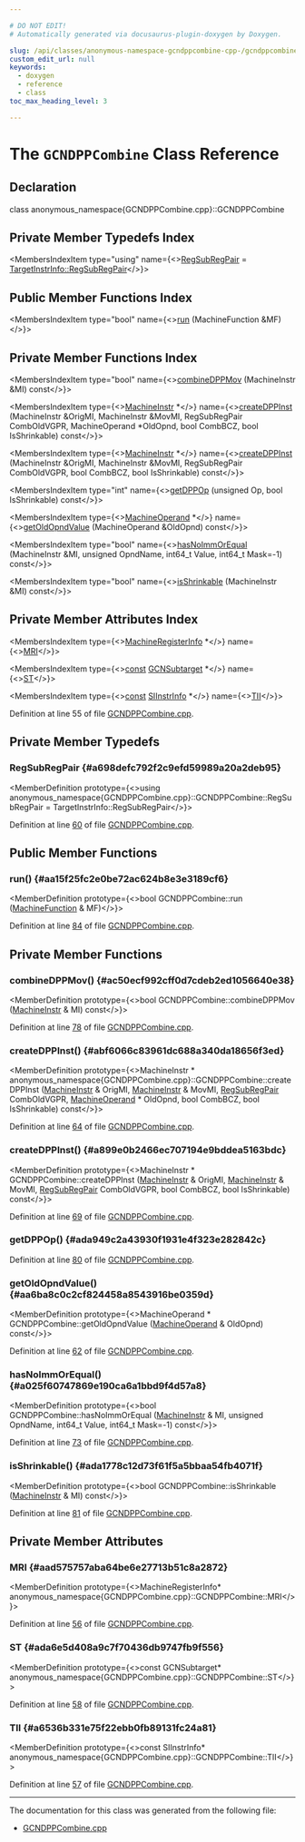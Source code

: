 ```yaml
---

# DO NOT EDIT!
# Automatically generated via docusaurus-plugin-doxygen by Doxygen.

slug: /api/classes/anonymous-namespace-gcndppcombine-cpp-/gcndppcombine
custom_edit_url: null
keywords:
  - doxygen
  - reference
  - class
toc_max_heading_level: 3

---
```





# The `GCNDPPCombine` Class Reference

<DoxygenPage pluginConfig={pluginConfig}>



## Declaration

<CodeBlock>class anonymous_namespace{GCNDPPCombine.cpp}::GCNDPPCombine</CodeBlock>

## Private Member Typedefs Index

<MembersIndex>

<MembersIndexItem
  type="using"
  name={<><a href="#a698defc792f2c9efd59989a20a2deb95">RegSubRegPair</a> = <a href="/docs/api/structs/llvm/targetinstrinfo/regsubregpair">TargetInstrInfo::RegSubRegPair</a></>}>
</MembersIndexItem>

</MembersIndex>

## Public Member Functions Index

<MembersIndex>

<MembersIndexItem
  type="bool"
  name={<><a href="#aa15f25fc2e0be72ac624b8e3e3189cf6">run</a> (MachineFunction &amp;MF)</>}>
</MembersIndexItem>

</MembersIndex>

## Private Member Functions Index

<MembersIndex>

<MembersIndexItem
  type="bool"
  name={<><a href="#ac50ecf992cff0d7cdeb2ed1056640e38">combineDPPMov</a> (MachineInstr &amp;MI) const</>}>
</MembersIndexItem>

<MembersIndexItem
  type={<><a href="/docs/api/classes/llvm/machineinstr">MachineInstr</a> &#42;</>}
  name={<><a href="#abf6066c83961dc688a340da18656f3ed">createDPPInst</a> (MachineInstr &amp;OrigMI, MachineInstr &amp;MovMI, RegSubRegPair CombOldVGPR, MachineOperand &#42;OldOpnd, bool CombBCZ, bool IsShrinkable) const</>}>
</MembersIndexItem>

<MembersIndexItem
  type={<><a href="/docs/api/classes/llvm/machineinstr">MachineInstr</a> &#42;</>}
  name={<><a href="#a899e0b2466ec707194e9bddea5163bdc">createDPPInst</a> (MachineInstr &amp;OrigMI, MachineInstr &amp;MovMI, RegSubRegPair CombOldVGPR, bool CombBCZ, bool IsShrinkable) const</>}>
</MembersIndexItem>

<MembersIndexItem
  type="int"
  name={<><a href="#ada949c2a43930f1931e4f323e282842c">getDPPOp</a> (unsigned Op, bool IsShrinkable) const</>}>
</MembersIndexItem>

<MembersIndexItem
  type={<><a href="/docs/api/classes/llvm/machineoperand">MachineOperand</a> &#42;</>}
  name={<><a href="#aa6ba8c0c2cf824458a8543916be0359d">getOldOpndValue</a> (MachineOperand &amp;OldOpnd) const</>}>
</MembersIndexItem>

<MembersIndexItem
  type="bool"
  name={<><a href="#a025f60747869e190ca6a1bbd9f4d57a8">hasNoImmOrEqual</a> (MachineInstr &amp;MI, unsigned OpndName, int64&#95;t Value, int64&#95;t Mask=-1) const</>}>
</MembersIndexItem>

<MembersIndexItem
  type="bool"
  name={<><a href="#ada1778c12d73f61f5a5bbaa54fb4071f">isShrinkable</a> (MachineInstr &amp;MI) const</>}>
</MembersIndexItem>

</MembersIndex>

## Private Member Attributes Index

<MembersIndex>

<MembersIndexItem
  type={<><a href="/docs/api/classes/llvm/machineregisterinfo">MachineRegisterInfo</a> &#42;</>}
  name={<><a href="#aad575757aba64be6e27713b51c8a2872">MRI</a></>}>
</MembersIndexItem>

<MembersIndexItem
  type={<><a href="/docs/api/files/lib/lib/target/lib/target/aarch64/aarch64promoteconstant-cpp/#a90f8350fecae261c25be85d38b451bff">const</a> <a href="/docs/api/classes/llvm/gcnsubtarget">GCNSubtarget</a> &#42;</>}
  name={<><a href="#ada6e5d408a9c7f70436db9747fb9f556">ST</a></>}>
</MembersIndexItem>

<MembersIndexItem
  type={<><a href="/docs/api/files/lib/lib/target/lib/target/aarch64/aarch64promoteconstant-cpp/#a90f8350fecae261c25be85d38b451bff">const</a> <a href="/docs/api/classes/llvm/siinstrinfo">SIInstrInfo</a> &#42;</>}
  name={<><a href="#a6536b331e75f22ebb0fb89131fc24a81">TII</a></>}>
</MembersIndexItem>

</MembersIndex>


Definition at line 55 of file <a href="/docs/api/files/lib/lib/target/lib/target/amdgpu/gcndppcombine-cpp">GCNDPPCombine.cpp</a>.

<SectionDefinition>

## Private Member Typedefs

### RegSubRegPair {#a698defc792f2c9efd59989a20a2deb95}

<MemberDefinition
  prototype={<>using anonymous&#95;namespace&#123;GCNDPPCombine.cpp&#125;::GCNDPPCombine::RegSubRegPair =  TargetInstrInfo::RegSubRegPair</>}>

Definition at line <a href="/docs/api/files/lib/lib/target/lib/target/amdgpu/gcndppcombine-cpp/#l00060">60</a> of file <a href="/docs/api/files/lib/lib/target/lib/target/amdgpu/gcndppcombine-cpp">GCNDPPCombine.cpp</a>.
</MemberDefinition>

</SectionDefinition>

<SectionDefinition>

## Public Member Functions

### run() {#aa15f25fc2e0be72ac624b8e3e3189cf6}

<MemberDefinition
  prototype={<>bool GCNDPPCombine::run (<a href="/docs/api/classes/llvm/machinefunction">MachineFunction</a> &amp; MF)</>}>

Definition at line <a href="/docs/api/files/lib/lib/target/lib/target/amdgpu/gcndppcombine-cpp/#l00084">84</a> of file <a href="/docs/api/files/lib/lib/target/lib/target/amdgpu/gcndppcombine-cpp">GCNDPPCombine.cpp</a>.
</MemberDefinition>

</SectionDefinition>

<SectionDefinition>

## Private Member Functions

### combineDPPMov() {#ac50ecf992cff0d7cdeb2ed1056640e38}

<MemberDefinition
  prototype={<>bool GCNDPPCombine::combineDPPMov (<a href="/docs/api/classes/llvm/machineinstr">MachineInstr</a> &amp; MI) const</>}>

Definition at line <a href="/docs/api/files/lib/lib/target/lib/target/amdgpu/gcndppcombine-cpp/#l00078">78</a> of file <a href="/docs/api/files/lib/lib/target/lib/target/amdgpu/gcndppcombine-cpp">GCNDPPCombine.cpp</a>.
</MemberDefinition>

### createDPPInst() {#abf6066c83961dc688a340da18656f3ed}

<MemberDefinition
  prototype={<>MachineInstr &#42; anonymous&#95;namespace&#123;GCNDPPCombine.cpp&#125;::GCNDPPCombine::createDPPInst (<a href="/docs/api/classes/llvm/machineinstr">MachineInstr</a> &amp; OrigMI, <a href="/docs/api/classes/llvm/machineinstr">MachineInstr</a> &amp; MovMI, <a href="/docs/api/structs/llvm/targetinstrinfo/regsubregpair">RegSubRegPair</a> CombOldVGPR, <a href="/docs/api/classes/llvm/machineoperand">MachineOperand</a> &#42; OldOpnd, bool CombBCZ, bool IsShrinkable) const</>}>

Definition at line <a href="/docs/api/files/lib/lib/target/lib/target/amdgpu/gcndppcombine-cpp/#l00064">64</a> of file <a href="/docs/api/files/lib/lib/target/lib/target/amdgpu/gcndppcombine-cpp">GCNDPPCombine.cpp</a>.
</MemberDefinition>

### createDPPInst() {#a899e0b2466ec707194e9bddea5163bdc}

<MemberDefinition
  prototype={<>MachineInstr &#42; GCNDPPCombine::createDPPInst (<a href="/docs/api/classes/llvm/machineinstr">MachineInstr</a> &amp; OrigMI, <a href="/docs/api/classes/llvm/machineinstr">MachineInstr</a> &amp; MovMI, <a href="/docs/api/structs/llvm/targetinstrinfo/regsubregpair">RegSubRegPair</a> CombOldVGPR, bool CombBCZ, bool IsShrinkable) const</>}>

Definition at line <a href="/docs/api/files/lib/lib/target/lib/target/amdgpu/gcndppcombine-cpp/#l00069">69</a> of file <a href="/docs/api/files/lib/lib/target/lib/target/amdgpu/gcndppcombine-cpp">GCNDPPCombine.cpp</a>.
</MemberDefinition>

### getDPPOp() {#ada949c2a43930f1931e4f323e282842c}

<MemberDefinition
  prototype="int GCNDPPCombine::getDPPOp (unsigned Op, bool IsShrinkable) const">

Definition at line <a href="/docs/api/files/lib/lib/target/lib/target/amdgpu/gcndppcombine-cpp/#l00080">80</a> of file <a href="/docs/api/files/lib/lib/target/lib/target/amdgpu/gcndppcombine-cpp">GCNDPPCombine.cpp</a>.
</MemberDefinition>

### getOldOpndValue() {#aa6ba8c0c2cf824458a8543916be0359d}

<MemberDefinition
  prototype={<>MachineOperand &#42; GCNDPPCombine::getOldOpndValue (<a href="/docs/api/classes/llvm/machineoperand">MachineOperand</a> &amp; OldOpnd) const</>}>

Definition at line <a href="/docs/api/files/lib/lib/target/lib/target/amdgpu/gcndppcombine-cpp/#l00062">62</a> of file <a href="/docs/api/files/lib/lib/target/lib/target/amdgpu/gcndppcombine-cpp">GCNDPPCombine.cpp</a>.
</MemberDefinition>

### hasNoImmOrEqual() {#a025f60747869e190ca6a1bbd9f4d57a8}

<MemberDefinition
  prototype={<>bool GCNDPPCombine::hasNoImmOrEqual (<a href="/docs/api/classes/llvm/machineinstr">MachineInstr</a> &amp; MI, unsigned OpndName, int64&#95;t Value, int64&#95;t Mask=-1) const</>}>

Definition at line <a href="/docs/api/files/lib/lib/target/lib/target/amdgpu/gcndppcombine-cpp/#l00073">73</a> of file <a href="/docs/api/files/lib/lib/target/lib/target/amdgpu/gcndppcombine-cpp">GCNDPPCombine.cpp</a>.
</MemberDefinition>

### isShrinkable() {#ada1778c12d73f61f5a5bbaa54fb4071f}

<MemberDefinition
  prototype={<>bool GCNDPPCombine::isShrinkable (<a href="/docs/api/classes/llvm/machineinstr">MachineInstr</a> &amp; MI) const</>}>

Definition at line <a href="/docs/api/files/lib/lib/target/lib/target/amdgpu/gcndppcombine-cpp/#l00081">81</a> of file <a href="/docs/api/files/lib/lib/target/lib/target/amdgpu/gcndppcombine-cpp">GCNDPPCombine.cpp</a>.
</MemberDefinition>

</SectionDefinition>

<SectionDefinition>

## Private Member Attributes

### MRI {#aad575757aba64be6e27713b51c8a2872}

<MemberDefinition
  prototype={<>MachineRegisterInfo&#42; anonymous&#95;namespace&#123;GCNDPPCombine.cpp&#125;::GCNDPPCombine::MRI</>}>

Definition at line <a href="/docs/api/files/lib/lib/target/lib/target/amdgpu/gcndppcombine-cpp/#l00056">56</a> of file <a href="/docs/api/files/lib/lib/target/lib/target/amdgpu/gcndppcombine-cpp">GCNDPPCombine.cpp</a>.
</MemberDefinition>

### ST {#ada6e5d408a9c7f70436db9747fb9f556}

<MemberDefinition
  prototype={<>const GCNSubtarget&#42; anonymous&#95;namespace&#123;GCNDPPCombine.cpp&#125;::GCNDPPCombine::ST</>}>

Definition at line <a href="/docs/api/files/lib/lib/target/lib/target/amdgpu/gcndppcombine-cpp/#l00058">58</a> of file <a href="/docs/api/files/lib/lib/target/lib/target/amdgpu/gcndppcombine-cpp">GCNDPPCombine.cpp</a>.
</MemberDefinition>

### TII {#a6536b331e75f22ebb0fb89131fc24a81}

<MemberDefinition
  prototype={<>const SIInstrInfo&#42; anonymous&#95;namespace&#123;GCNDPPCombine.cpp&#125;::GCNDPPCombine::TII</>}>

Definition at line <a href="/docs/api/files/lib/lib/target/lib/target/amdgpu/gcndppcombine-cpp/#l00057">57</a> of file <a href="/docs/api/files/lib/lib/target/lib/target/amdgpu/gcndppcombine-cpp">GCNDPPCombine.cpp</a>.
</MemberDefinition>

</SectionDefinition>

<hr/>

The documentation for this class was generated from the following file:

<ul>
<li><a href="/docs/api/files/lib/lib/target/lib/target/amdgpu/gcndppcombine-cpp">GCNDPPCombine.cpp</a></li>
</ul>

</DoxygenPage>
